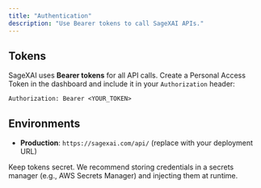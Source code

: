 ```yaml
---
title: "Authentication"
description: "Use Bearer tokens to call SageXAI APIs."
---
```


## Tokens

SageXAI uses **Bearer tokens** for all API calls. Create a Personal Access Token in the dashboard and include it in your `Authorization` header:

```http
Authorization: Bearer <YOUR_TOKEN>
```

## Environments


- **Production**: `https://sagexai.com/api/` (replace with your deployment URL)

Keep tokens secret. We recommend storing credentials in a secrets manager (e.g., AWS Secrets Manager) and injecting them at runtime.
